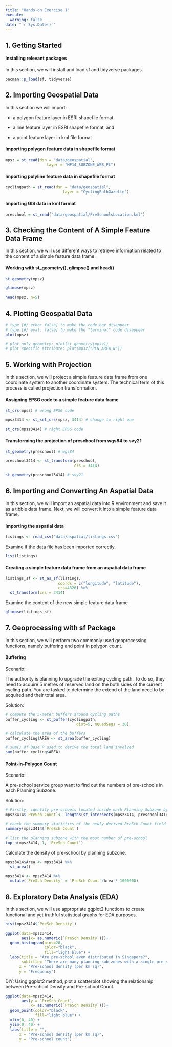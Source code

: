 ```yaml
---
title: "Hands-on Exercise 1"
execute: 
  warning: false
date: "`r Sys.Date()`"
---
```


## **1. Getting Started**

#### Installing relevant packages

In this section, we will install and load sf and tidyverse packages.

```r
pacman::p_load(sf, tidyverse)
```

## **2. Importing Geospatial Data**

In this section we will import:

-   a polygon feature layer in ESRI shapefile format

-   a line feature layer in ESRI shapefile format, and

-   a point feature layer in kml file format

#### Importing polygon feature data in shapefile format

```r
mpsz = st_read(dsn = "data/geospatial", 
                  layer = "MP14_SUBZONE_WEB_PL")
```

#### Importing polyline feature data in shapefile format

```r
cyclingpath = st_read(dsn = "data/geospatial", 
                         layer = "CyclingPathGazette")
```

#### Importing GIS data in kml format

```r
preschool = st_read("data/geospatial/PreSchoolsLocation.kml")
```

## **3. Checking the Content of A Simple Feature Data Frame**

In this section, we will use different ways to retrieve information related to the content of a simple feature data frame.

#### Working with st_geometry(), glimpse() and head()

```r
st_geometry(mpsz)
```

```r
glimpse(mpsz)
```

```r
head(mpsz, n=5)
```

## **4. Plotting Geospatial Data**

```r
# type [#/ echo: false] to make the code box disappear
# type [#/ eval: false] to make the "terminal" code disappear
plot(mpsz)

# plot only geometry: plot(st_geometry(mpsz))
# plot specific attribute: plot(mpsz["PLN_AREA_N"])
```

## **5. Working with Projection**

In this section, we will project a simple feature data frame from one coordinate system to another coordinate system. The technical term of this process is called projection transformation.

#### Assigning EPSG code to a simple feature data frame

```r
st_crs(mpsz) # wrong EPSG code
```

```r
mpsz3414 <- st_set_crs(mpsz, 3414) # change to right one
```

```r
st_crs(mpsz3414) # right EPSG code
```

#### Transforming the projection of preschool from wgs84 to svy21

```r
st_geometry(preschool) # wgs84
```

```r
preschool3414 <- st_transform(preschool, 
                              crs = 3414)
```

```r
st_geometry(preschool3414) # svy21
```

## **6. Importing and Converting An Aspatial Data**

In this section, we will import an aspatial data into R environment and save it as a tibble data frame. Next, we will convert it into a simple feature data frame.

#### Importing the aspatial data

```r
listings <- read_csv("data/aspatial/listings.csv")
```

Examine if the data file has been imported correctly.

```r
list(listings)
```

#### Creating a simple feature data frame from an aspatial data frame

```r
listings_sf <- st_as_sf(listings, 
                       coords = c("longitude", "latitude"),
                       crs=4326) %>%
  st_transform(crs = 3414)
```

Examine the content of the new simple feature data frame

```r
glimpse(listings_sf)
```

## **7. Geoprocessing with sf Package**

In this section, we will perform two commonly used geoprocessing functions, namely buffering and point in polygon count.

#### Buffering

Scenario:

The authority is planning to upgrade the exiting cycling path. To do so, they need to acquire 5 metres of reserved land on the both sides of the current cycling path. You are tasked to determine the extend of the land need to be acquired and their total area.

Solution:

```r
# compute the 5-meter buffers around cycling paths
buffer_cycling <- st_buffer(cyclingpath, 
                               dist=5, nQuadSegs = 30)
```

```r
# calculate the area of the buffers
buffer_cycling$AREA <- st_area(buffer_cycling)
```

```r
# sum() of Base R used to derive the total land involved
sum(buffer_cycling$AREA)
```

#### Point-in-Polygon Count

Scenario:

A pre-school service group want to find out the numbers of pre-schools in each Planning Subzone.

Solution:

```r
# Firstly, identify pre-schools located inside each Planning Subzone by using st_intersects(). Next, length() of Base R is used to calculate numbers of pre-schools that fall inside each planning subzone.
mpsz3414$`PreSch Count`<- lengths(st_intersects(mpsz3414, preschool3414))
```

```r
# check the summary statistics of the newly derived PreSch Count field by using summary()
summary(mpsz3414$`PreSch Count`)
```

```r
# list the planning subzone with the most number of pre-school
top_n(mpsz3414, 1, `PreSch Count`)
```

Calculate the density of pre-school by planning subzone.

```r
mpsz3414$Area <- mpsz3414 %>%
  st_area()
```

```r
mpsz3414 <- mpsz3414 %>%
  mutate(`PreSch Density` = `PreSch Count`/Area * 1000000)
```

## **8. Exploratory Data Analysis (EDA)**

In this section, we will use appropriate ggplot2 functions to create functional and yet truthful statistical graphs for EDA purposes.

```r
hist(mpsz3414$`PreSch Density`)
```

```r
ggplot(data=mpsz3414, 
       aes(x= as.numeric(`PreSch Density`)))+
  geom_histogram(bins=20, 
                 color="black", 
                 fill="light blue") +
  labs(title = "Are pre-school even distributed in Singapore?",
       subtitle= "There are many planning sub-zones with a single pre-school, on the other hand, \nthere are two planning sub-zones with at least 20 pre-schools",
      x = "Pre-school density (per km sq)",
      y = "Frequency")
```

DIY: Using ggplot2 method, plot a scatterplot showing the relationship between Pre-school Density and Pre-school Count.

```r
ggplot(data=mpsz3414, 
       aes(y = `PreSch Count`, 
           x= as.numeric(`PreSch Density`)))+
  geom_point(color="black", 
             fill="light blue") +
  xlim(0, 40) +
  ylim(0, 40) +
  labs(title = "",
      x = "Pre-school density (per km sq)",
      y = "Pre-school count")
```